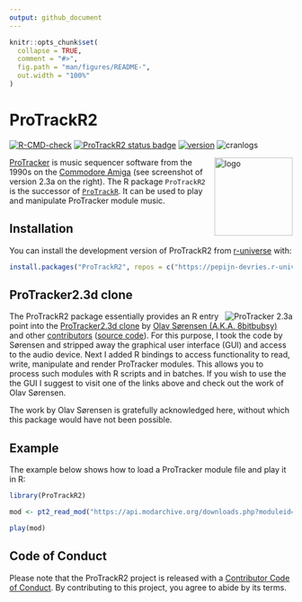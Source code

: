 ```yaml
---
output: github_document
---
```


```r
knitr::opts_chunk$set(
  collapse = TRUE,
  comment = "#>",
  fig.path = "man/figures/README-",
  out.width = "100%"
)
```

# ProTrackR2

<!-- badges: start -->
[![R-CMD-check](https://github.com/pepijn-devries/ProTrackR2/actions/workflows/R-CMD-check.yaml/badge.svg)](https://github.com/pepijn-devries/ProTrackR2/actions/workflows/R-CMD-check.yaml)
[![ProTrackR2 status badge](https://pepijn-devries.r-universe.dev/badges/ProTrackR2)](https://pepijn-devries.r-universe.dev/ProTrackR2)
[![version](https://www.r-pkg.org/badges/version/ProTrackR2)](https://CRAN.R-project.org/package=ProTrackR2)
![cranlogs](https://cranlogs.r-pkg.org/badges/ProTrackR2)
<!-- badges: end -->

<img src="man/figures/logo.svg" align="right" height="139" copyright="cc-sa" alt="logo" class="pkgdown-hide" />

[ProTracker](https://en.wikipedia.org/wiki/ProTracker) is music sequencer software
from the 1990s on the [Commodore Amiga](https://en.wikipedia.org/wiki/Amiga)
(see screenshot of version 2.3a on the right).
The R package `ProTrackR2` is the successor of [`ProTrackR`](https://pepijn-devries.github.io/ProTrackR/).
It can be used to play and manipulate ProTracker module music.

## Installation

You can install the development version of ProTrackR2 from [r-universe](https://pepijn-devries.r-universe.dev/ProTrackR2) with:

``` r
install.packages("ProTrackR2", repos = c("https://pepijn-devries.r-universe.dev", "https://cloud.r-project.org"))
```

## ProTracker2.3d clone

<img src="https://content.pouet.net/files/screenshots/00050/00050055.png" alt="ProTracker 2.3a" align="right" />

The ProTrackR2 package essentially provides an R entry point into the
[ProTracker2.3d clone](https://16-bits.org/pt2.php) by
[Olav S&oslash;rensen (A.K.A. 8bitbubsy)](https://github.com/8bitbubsy) and other
[contributors](https://github.com/8bitbubsy/pt2-clone/graphs/contributors)
([source code](https://github.com/8bitbubsy/pt2-clone)). For this
purpose, I took the code by S&oslash;rensen and stripped away the graphical user interface (GUI)
and access to the audio device. Next I added R bindings to access functionality to read,
write, manipulate and render
ProTracker modules. This allows you to process such modules with R scripts and in batches.
If you wish to use the
the GUI I suggest to visit one of the links above and check out the work of Olav S&oslash;rensen.

The work by Olav S&oslash;rensen is gratefully acknowledged here, without which this package would
have not been possible.

## Example

The example below shows how to load a ProTracker module file and play it in R:

```r
library(ProTrackR2)

mod <- pt2_read_mod("https://api.modarchive.org/downloads.php?moduleid=41529#elektric_funk.mod")

play(mod)
```

## Code of Conduct
  
Please note that the ProTrackR2 project is released with a [Contributor Code of Conduct](https://contributor-covenant.org/version/2/1/CODE_OF_CONDUCT.html). By contributing to this project, you agree to abide by its terms.
